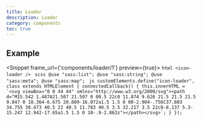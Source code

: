 ```yaml
---
title: Loader
description: Loader
category: components
toc: true
---
```



## Example

<Snippet frame_url={'components/loader/1'} preview={true}>
    <Fragment slot="html">
        ```html
        <icon-loader />
        ```
    </Fragment>
    <Fragment slot="scss">
        ```scss
        @use "sass:list";
        @use "sass:string";
        @use "sass:meta";
        @use "sass:map";
        ```
    </Fragment>
    <Fragment slot="js">
        ```js
        customElements.define("icon-loader", class extends HTMLElement {
            connectedCallback() {
            this.innerHTML = `<svg viewBox="0 0 44 44" xmlns="http://www.w3.org/2000/svg"><path
        d="M15.542 1.487A21.507 21.507 0 00.5 22c0 11.874 9.626 21.5 21.5 21.5 9.847 0 18.364-6.675 20.809-16.072a1.5 1.5 0 00-2.904-.756C37.803 34.755 30.473 40.5 22 40.5 11.783 40.5 3.5 32.217 3.5 22c0-8.137 5.3-15.247 12.942-17.65a1.5 1.5 0 10-.9-2.863z"></path></svg>`;
        }
        });
        ```
    </Fragment>
</Snippet>

